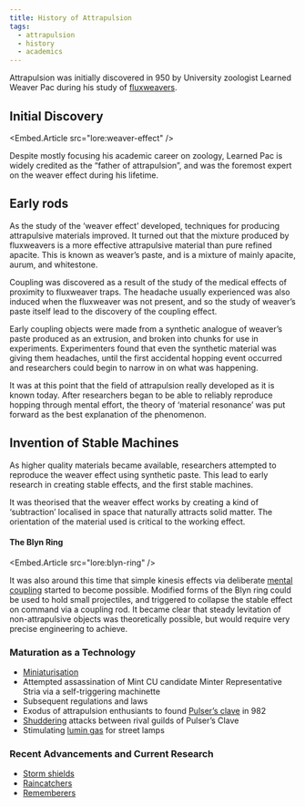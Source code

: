 ```yaml
---
title: History of Attrapulsion
tags:
  - attrapulsion
  - history
  - academics
---
```


Attrapulsion was initially discovered in 950 by University zoologist Learned
Weaver Pac during his study of [fluxweavers](lore:fluxweavers).

## Initial Discovery

<Embed.Article src="lore:weaver-effect" />

Despite mostly focusing his academic career on zoology, Learned Pac is widely
credited as the “father of attrapulsion”, and was the foremost expert on the
weaver effect during his lifetime.

## Early rods

As the study of the ‘weaver effect’ developed, techniques for producing
attrapulsive materials improved. It turned out that the mixture produced by
fluxweavers is a more effective attrapulsive material than pure refined
apacite. This is known as weaver’s paste, and is a mixture of mainly apacite,
aurum, and whitestone.

Coupling was discovered as a result of the study of the medical effects of
proximity to fluxweaver traps. The headache usually experienced was also
induced when the fluxweaver was not present, and so the study of weaver’s paste
itself lead to the discovery of the coupling effect.

Early coupling objects were made from a synthetic analogue of weaver’s paste
produced as an extrusion, and broken into chunks for use in experiments.
Experimenters found that even the synthetic material was giving them headaches,
until the first accidental hopping event occurred and researchers could begin
to narrow in on what was happening.

It was at this point that the field of attrapulsion really developed as it is
known today. After researchers began to be able to reliably reproduce hopping
through mental effort, the theory of ‘material resonance’ was put forward as
the best explanation of the phenomenon.  

## Invention of Stable Machines

As higher quality materials became available, researchers attempted to
reproduce the weaver effect using synthetic paste. This lead to early
research in creating stable effects, and the first stable machines.

It was theorised that the weaver effect works by creating a kind of
‘subtraction’ localised in space that naturally attracts solid matter. The
orientation of the material used is critical to the working effect.

#### The Blyn Ring

<Embed.Article src="lore:blyn-ring" />

It was also around this time that simple kinesis effects via deliberate [mental
coupling](lore:attrapulsive-coupling) started to become possible. Modified
forms of the Blyn ring could be used to hold small projectiles, and triggered
to collapse the stable effect on command via a coupling rod. It became clear
that steady levitation of non-attrapulsive objects was theoretically possible,
but would require very precise engineering to achieve.

### Maturation as a Technology

- [Miniaturisation](lore:machinettes)
- Attempted assassination of Mint CU candidate Minter Representative Stria via a self-triggering machinette
- Subsequent regulations and laws
- Exodus of attrapulsion enthusiants to found [Pulser’s clave](location:pulsers-clave) in 982
- [Shuddering](lore:shuddering) attacks between rival guilds of Pulser’s Clave
- Stimulating [lumin gas](lore:lumin-gas) for street lamps

### Recent Advancements and Current Research

- [Storm shields](lore:storm-shields)
- [Raincatchers](lore:raincatchers)
- [Rememberers](lore:rememberer)
